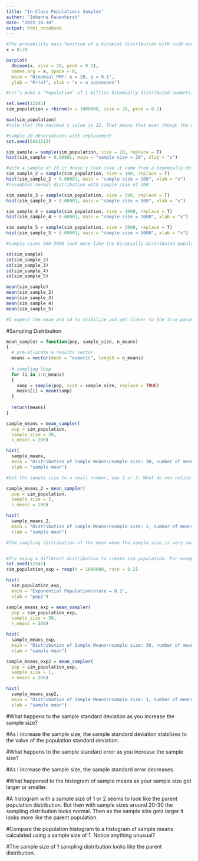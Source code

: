 ```yaml
---
title: "In-Class Populations Samples"
author: "Johanna Ravenhurst"
date: "2022-10-30"
output: html_notebook
---
```



```r
#The probability mass function of a binomial distribution with n=20 and p=0.1 would look like:
x = 0:20

barplot(
  dbinom(x, size = 20, prob = 0.1),
  names.arg = x, space = 0,
  main = "Binomial PMF: n = 20, p = 0.1",
  ylab = "Pr(x)", xlab = "x = n successes")
```

```r
#Let’s make a ‘Population’ of 1 million binomially-distributed numbers:

set.seed(12345)
sim_population = rbinom(n = 1000000, size = 20, prob = 0.1)

max(sim_population)
#note that the maximum x value is 12. That means that even though the domain of a binomial distribution with n=20 and p=0.1 goes from 0 to 20, the probability of observing counts greater than 12 is so low that our ‘popualtion’ of one million doesn’t contain any!
```
```r
#sample 20 observations with replacement
set.seed(5431213)

sim_sample = sample(sim_population, size = 20, replace = T)
hist(sim_sample + 0.00001, main = "sample size = 20", xlab = "x")

#with a sample of 20 it doesn't look like it came from a binomially-distributed population
sim_sample_2 = sample(sim_population, size = 100, replace = T)
hist(sim_sample_2 + 0.00001, main = "sample size = 100", xlab = "x")
#resembles normal distribution with sample size of 100

sim_sample_3 = sample(sim_population, size = 500, replace = T)
hist(sim_sample_3 + 0.00001, main = "sample size = 500", xlab = "x")

sim_sample_4 = sample(sim_population, size = 1000, replace = T)
hist(sim_sample_4 + 0.00001, main = "sample size = 1000", xlab = "x")

sim_sample_5 = sample(sim_population, size = 5000, replace = T)
hist(sim_sample_5 + 0.00001, main = "sample size = 5000", xlab = "x")

#sample sizes 500-5000 look more like the binomially-distributed population with a right skew

sd(sim_sample)
sd(sim_sample_2)
sd(sim_sample_3)
sd(sim_sample_4)
sd(sim_sample_5)

mean(sim_sample)
mean(sim_sample_2)
mean(sim_sample_3)
mean(sim_sample_4)
mean(sim_sample_5)

#I expect the mean and sd to stabilize and get closer to the true parameters of the population as my sample size increases

```
#Sampling Distribution

```r
mean_sampler = function(pop, sample_size, n_means)
{
  # pre-allocate a results vector
  means = vector(mode = "numeric", length = n_means)
  
  # sampling loop
  for (i in 1:n_means)
  {
    samp = sample(pop, size = sample_size, replace = TRUE)
    means[i] = mean(samp)
  }
  
  return(means)
}

sample_means = mean_sampler(
  pop = sim_population, 
  sample_size = 30,
  n_means = 200)

hist(
  sample_means,
  main = "Distribution of Sample Means\nsample size: 30, number of means: 200",
  xlab = "sample mean")

#Set the sample size to a small number, say 2 or 3. What do you notice about the sampling distribution of the mean? Does it look normal? Does it look like the parent distribution?

sample_means_2 = mean_sampler(
  pop = sim_population, 
  sample_size = 2,
  n_means = 200)

hist(
  sample_means_2,
  main = "Distribution of Sample Means\nsample size: 2, number of means: 200",
  xlab = "sample mean")

#The sampling distribution of the mean when the sample size is very small looks more like the binomial parent distribution, with a right skew. 


#Try using a different distribution to create sim_population. For example, you could try an exponential distribution with rate parameter of 0.2:
set.seed(12345)
sim_population_exp = rexp(n = 1000000, rate = 0.2)

hist(
  sim_population_exp,
  main = "Exponential Population\nrate = 0.2",
  xlab = "pop2")

sample_means_exp = mean_sampler(
  pop = sim_population_exp, 
  sample_size = 30,
  n_means = 200)

hist(
  sample_means_exp,
  main = "Distribution of Sample Means\nsample size: 30, number of means: 200",
  xlab = "sample mean")

sample_means_exp2 = mean_sampler(
  pop = sim_population_exp, 
  sample_size = 1,
  n_means = 200)

hist(
  sample_means_exp2,
  main = "Distribution of Sample Means\nsample size: 1, number of means: 200",
  xlab = "sample mean")

```


#What happens to the sample standard deviation as you increase the sample size?

#As I increase the sample size, the sample standard deviation stabilizes to the value of the population standard deviation.

#What happens to the sample standard error as you increase the sample size?

#As I increase the sample size, the sample standard error decreases. 

#What happened to the histogram of sample means as your sample size got larger or smaller.

#A histogram with a sample size of 1 or 2 seems to look like the parent population distribution. But then with sample sizes around 20-30 the sampling distribution looks normal. Then as the sample size gets larger it looks more like the parent population.


#Compare the population histogram to a histogram of sample means calculated using a sample size of 1. Notice anything unusual?

#The sample size of 1 sampling distribution looks like the parent distribution.
